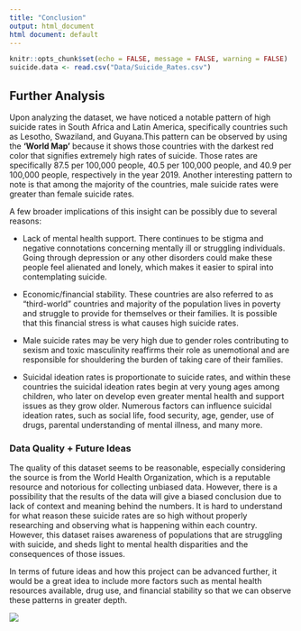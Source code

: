 ```yaml
---
title: "Conclusion"
output: html_document
html document: default
---
```


```r
knitr::opts_chunk$set(echo = FALSE, message = FALSE, warning = FALSE)
suicide.data <- read.csv("Data/Suicide_Rates.csv")
```

## Further Analysis

Upon analyzing the dataset, we have noticed a notable pattern of high suicide 
rates in South Africa and Latin America, specifically countries such as Lesotho,
Swaziland, and Guyana.This pattern can be observed by using the **'World Map'** 
because it shows those countries with the darkest red color that signifies 
extremely high rates of suicide. Those rates are specifically 87.5 per 100,000
people, 40.5 per 100,000 people, and 40.9 per 100,000 people, respectively in 
the year 2019. Another interesting pattern to note is that among the majority
of the countries, male suicide rates were greater than female suicide rates. 

A few broader implications of this insight can be possibly due to several 
reasons: 

- Lack of mental health support. There continues to be stigma and negative 
connotations concerning mentally ill or struggling individuals. Going through 
depression or any other disorders could make these people feel alienated and 
lonely, which makes it easier to spiral into contemplating suicide.

- Economic/financial stability. These countries are also referred to as
"third-world" countries and majority of the population lives in poverty and
struggle to provide for themselves or their families. It is possible that this
financial stress is what causes high suicide rates.

- Male suicide rates may be very high due to gender roles contributing to 
sexism and toxic masculinity reaffirms their role as unemotional and 
are responsible for shouldering the burden of taking care of their families. 

- Suicidal ideation rates is proportionate to suicide rates, and within these
countries the suicidal ideation rates begin at very young ages among children,
who later on develop even greater mental health and support issues as they grow
older. Numerous factors can influence suicidal ideation rates, such as social 
life, food security, age, gender, use of drugs, parental understanding of 
mental illness, and many more.


### Data Quality + Future Ideas

The quality of this dataset seems to be reasonable, especially considering the 
source is from the World Health Organization, which is a reputable resource and 
notorious for collecting unbiased data. However, there is a possibility that the 
results of the data will give a biased conclusion due to lack of context and 
meaning behind the numbers. It is hard to understand for what reason these 
suicide rates are so high without properly researching and observing what is 
happening within each country. However, this dataset raises awareness of 
populations that are struggling with suicide, and sheds light 
to mental health disparities and the consequences of those issues.

In terms of future ideas and how this project can be advanced further, it would 
be a great idea to include more factors such as mental health resources available, 
drug use, and financial stability so that we can observe these patterns in 
greater depth.


![](hotline.png)